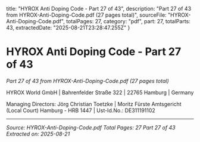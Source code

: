   title: "HYROX Anti Doping Code - Part 27 of 43",
  description: "Part 27 of 43 from HYROX-Anti-Doping-Code.pdf (27 pages total)",
  sourceFile: "HYROX-Anti-Doping-Code.pdf",
  totalPages: 27,
  category: "pdf",
  part: 27,
  totalParts: 43,
  extractedDate: "2025-08-21T23:28:47.255Z"
}

# HYROX Anti Doping Code - Part 27 of 43

*Part 27 of 43 from HYROX-Anti-Doping-Code.pdf (27 pages total)*

HYROX World GmbH | Bahrenfelder Straße 322 | 22765 Hamburg | Germany

Managing Directors: Jörg Christian Toetzke | Moritz Fürste
Amtsgericht (Local Court) Hamburg - HRB 1447 | Ust-Id.No.: DE311191102

---

*Source: HYROX-Anti-Doping-Code.pdf*
*Total Pages: 27*
*Part 27 of 43*
*Extracted on: 2025-08-21*

